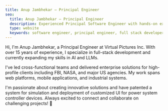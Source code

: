 ```yaml
---
title: Anup Jambhekar — Principal Engineer
seo:
  title: Anup Jambhekar — Principal Engineer
  description: Experienced Principal Software Engineer with hands-on expertise in development using best design practices, tools, and SOLID principles
  type: website
  keywords: software engineer, principal engineer, full stack developer, AI, LLM, GraphQL, Prisma
---
```


Hi, I'm Anup Jambhekar, a Principal Engineer at Virtual Pictures Inc. With over 15 years of experience, I specialize in full-stack development and currently expanding my skills in AI and LLMs.

I've led cross-functional teams and delivered enterprise solutions for high-profile clients including FBI, NASA, and major US agencies. My work spans web platforms, mobile applications, and industrial systems.

I'm passionate about creating innovative solutions and have patented a system for simulation and deployment of customized UI for power system controller devices. Always excited to connect and collaborate on challenging projects! 🚀
